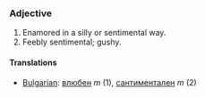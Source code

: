 ===Adjective===
#Enamored in a silly or sentimental way. 
#Feebly sentimental; gushy.

====Translations====
*[[Bulgarian]]: [[влюбен]] ''m'' (1), [[сантиментален]] ''m'' (2)